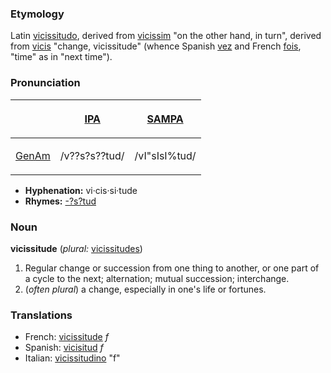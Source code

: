 ===Etymology===
Latin [[vicissitudo]], derived from [[vicissim]] "on the other hand, in turn", derived from [[vicis]] "change, vicissitude" (whence Spanish [[vez]] and French [[fois]], "time" as in "next time").

===Pronunciation===
{| border=1 cellpadding=5
! !! [[w:IPA|IPA]] !! [[w:SAMPA|SAMPA]]
|-
! [[GenAm]]
| /v??s?s??tud/ || /vI"sIsI%tud/
|}

*'''Hyphenation:''' vi·cis·si·tude
*'''Rhymes:''' [[Rhymes:English:-?s?tud|-?s?tud]]

===Noun===
'''vicissitude''' (''plural:'' [[vicissitudes]])
# Regular change or succession from one thing to another, or one part of a cycle to the next; alternation; mutual succession; interchange.
# (''often plural'') a change, especially in one's life or fortunes.
<!-- modified Webster 1913 defs -->

===Translations===
*French: [[vicissitude]] ''f''
*Spanish: [[vicisitud]] ''f''
*Italian: [[vicissitudino]] "f"